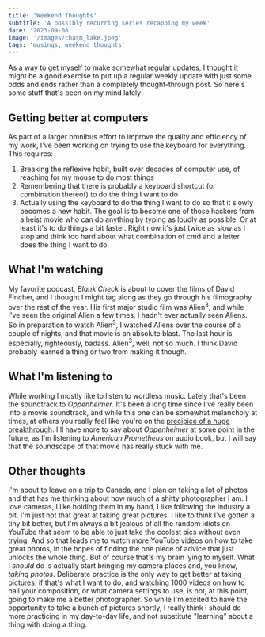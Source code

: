 ```yaml
---
title: 'Weekend Thoughts'
subtitle: 'A possibly recurring series recapping my week'
date: '2023-09-08'
image: '/images/chasm_lake.jpeg'
tags: 'musings, weekend thoughts'
---
```


As a way to get myself to make somewhat regular updates, I thought it might be a good exercise to put up a regular weekly update with just some odds and ends rather than a completely thought-through post. So here's some stuff that's been on my mind lately:

## Getting better at computers

As part of a larger omnibus effort to improve the quality and efficiency of my work, I've been working on trying to use the keyboard for everything. This requires:

1. Breaking the reflexive habit, built over decades of computer use, of reaching for my mouse to do most things
2. Remembering that there is probably a keyboard shortcut (or combination thereof) to do the thing I want to do
3. Actually using the keyboard to do the thing I want to do so that it slowly becomes a new habit.
   The goal is to become one of those hackers from a heist movie who can do anything by typing as loudly as possible. Or at least it's to do things a bit faster. Right now it's just twice as slow as I stop and think too hard about what combination of cmd and a letter does the thing I want to do.

## What I'm watching

My favorite podcast, _Blank Check_ is about to cover the films of David Fincher, and I thought I might tag along as they go through his filmography over the rest of the year. His first major studio film was Alien<sup>3</sup>, and while I've seen the original Alien a few times, I hadn't ever actually seen Aliens. So in preparation to watch Alien<sup>3</sup>, I watched Aliens over the course of a couple of nights, and that movie is an absolute blast. The last hour is especially, righteously, badass. Alien<sup>3</sup>, well, not so much. I think David probably learned a thing or two from making it though.

## What I'm listening to

While working I mostly like to listen to wordless music. Lately that's been the soundtrack to _Oppenheimer_. It's been a long time since I've really been into a movie soundtrack, and while this one can be somewhat melancholy at times, at others you really feel like you're on the [precipice of a huge breakthrough](https://www.youtube.com/watch?v=4JZ-o3iAJv4). I'll have more to say about _Oppenheimer_ at some point in the future, as I'm listening to _American Prometheus_ on audio book, but I will say that the soundscape of that movie has really stuck with me.

## Other thoughts

I'm about to leave on a trip to Canada, and I plan on taking a lot of photos and that has me thinking about how much of a shitty photographer I am. I love cameras, I like holding them in my hand, I like following the industry a bit. I'm just not that great at taking great pictures. I like to think I've gotten a tiny bit better, but I'm always a bit jealous of all the random idiots on YouTube that seem to be able to just take the coolest pics without even trying. And so that leads me to watch more YouTube videos on how to take great photos, in the hopes of finding the one piece of advice that just unlocks the whole thing. But of course that's my brain lying to myself. What I _should_ do is actually start bringing my camera places and, you know, _taking photos_. Deliberate practice is the only way to get better at taking pictures, if that's what I want to do, and watching 1000 videos on how to nail your composition, or what camera settings to use, is not, at this point, going to make me a better photographer. So while I'm excited to have the opportunity to take a bunch of pictures shortly, I really think I should do more practicing in my day-to-day life, and not substitute "learning" about a thing with doing a thing.
